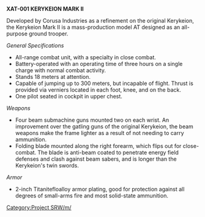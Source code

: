 '''XAT-001 KERYKEION MARK II'''

Developed by Corusa Industries as a refinement on the original Kerykeion, the Kerykeion Mark II is a mass-production model AT designed as an all-purpose ground trooper.

''General Specifications''

*All-range combat unit, with a specialty in close combat.
*Battery-operated with an operating time of three hours on a single charge with normal combat activity.
*Stands 18 meters at attention.
*Capable of jumping up to 300 meters, but incapable of flight.  Thrust is provided via verniers located in each foot, knee, and on the back.
*One pilot seated in cockpit in upper chest.

''Weapons''

*Four beam submachine guns mounted two on each wrist.  An improvement over the gatling guns of the original Kerykeion, the beam weapons make the frame lighter as a result of not needing to carry ammunition.
*Folding blade mounted along the right forearm, which flips out for close-combat.  The blade is anti-beam coated to penetrate energy field defenses and clash against beam sabers, and is longer than the Kerykeion's twin swords.

''Armor''

*2-inch Titanitefloalloy armor plating, good for protection against all degrees of small-arms fire and most solid-state ammunition.

{{CheckmateWarZugzwang}}

[[Category:Project SRW/m/]]